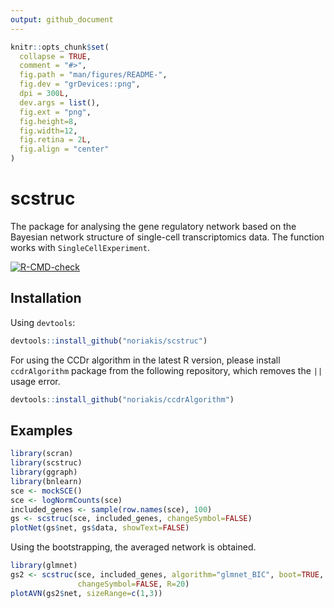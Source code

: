 ```yaml
---
output: github_document
---
```


<!-- README.md is generated from README.Rmd. Please edit that file -->

```r
knitr::opts_chunk$set(
  collapse = TRUE,
  comment = "#>",
  fig.path = "man/figures/README-",
  fig.dev = "grDevices::png",
  dpi = 300L,
  dev.args = list(),
  fig.ext = "png",
  fig.height=8,
  fig.width=12,
  fig.retina = 2L,
  fig.align = "center"
)
```

# scstruc

The package for analysing the gene regulatory network based on the Bayesian network structure of single-cell transcriptomics data. The function works with `SingleCellExperiment`.

<!-- badges: start -->
[![R-CMD-check](https://github.com/noriakis/scstruc/actions/workflows/R-CMD-check.yaml/badge.svg)](https://github.com/noriakis/scstruc/actions/workflows/R-CMD-check.yaml)
<!-- badges: end -->


## Installation

Using `devtools`:

```r
devtools::install_github("noriakis/scstruc")
```

For using the CCDr algorithm in the latest R version, please install `ccdrAlgorithm` package from the following repository, which removes the `||` usage error.

```r
devtools::install_github("noriakis/ccdrAlgorithm")
```

## Examples

```r
library(scran)
library(scstruc)
library(ggraph)
library(bnlearn)
sce <- mockSCE()
sce <- logNormCounts(sce)
included_genes <- sample(row.names(sce), 100)
gs <- scstruc(sce, included_genes, changeSymbol=FALSE)
plotNet(gs$net, gs$data, showText=FALSE)
```

Using the bootstrapping, the averaged network is obtained.

```r
library(glmnet)
gs2 <- scstruc(sce, included_genes, algorithm="glmnet_BIC", boot=TRUE,
               changeSymbol=FALSE, R=20)
plotAVN(gs2$net, sizeRange=c(1,3))
```
